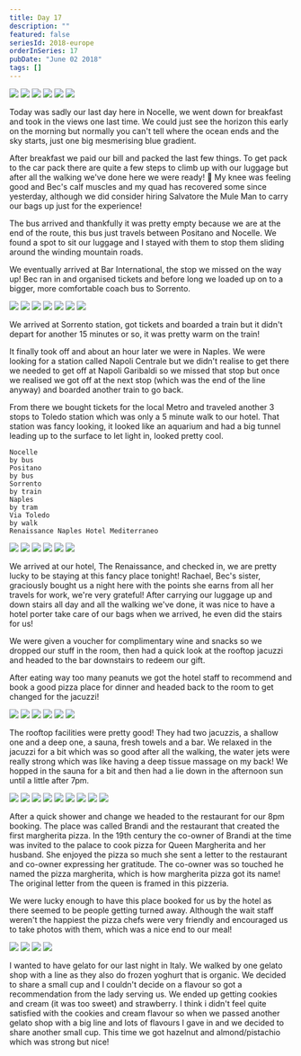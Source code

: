 ```yaml
---
title: Day 17
description: ""
featured: false
seriesId: 2018-europe
orderInSeries: 17
pubDate: "June 02 2018"
tags: []
---
```



<Grid columns={3}>
  <Img
    src="/src/content/travel/2018-europe/assets/9f864ae2-34ba-4823-b43f-a4d4167538ac-0b8596b62f34df792dae459a41781d14dae9c880.jpg"
    colSpan={2}
    rowSpan={2}
  />
  <Img src="/src/content/travel/2018-europe/assets/eb9d19bd-7222-4646-aaea-41fa7640aa0c-d33546b7da14c6279e0bd43c14d9e6fb4e94853c.jpg" />
  <Img src="/src/content/travel/2018-europe/assets/e40e738b-df30-40e6-8fac-4a5f802c14ea-8cf172461101ec0460b64e95c13fec46160b6e29.jpg" />
  <Img src="/src/content/travel/2018-europe/assets/4c0abe29-7f84-4c18-8abf-d8f520395fea-7d314ad6313d8e56e2cbbe3f618d0079b2f52af5.jpg" />
  <Img src="/src/content/travel/2018-europe/assets/232a366d-cacb-46b2-ac49-bab048f83b1e-ebf7b7b836895966e8a692624e0146b1117f8dbd.jpg" />
  <Img src="/src/content/travel/2018-europe/assets/4f89bf4b-d2f5-45aa-be12-3f1922e00a6f-aaaef9721924a173aa1316875e877a9af3fc9faa.jpg" />
</Grid>

Today was sadly our last day here in Nocelle, we went down for breakfast and took in the views one last time. We could just see the horizon this early on the morning but normally you can't tell where the ocean ends and the sky starts, just one big mesmerising blue gradient.

After breakfast we paid our bill and packed the last few things. To get pack to the car pack there are quite a few steps to climb up with our luggage but after all the walking we've done here we were ready! 💪 My knee was feeling good and Bec's calf muscles and my quad has recovered some since yesterday, although we did consider hiring Salvatore the Mule Man to carry our bags up just for the experience!

The bus arrived and thankfully it was pretty empty because we are at the end of the route, this bus just travels between Positano and Nocelle. We found a spot to sit our luggage and I stayed with them to stop them sliding around the winding mountain roads.

We eventually arrived at Bar International, the stop we missed on the way up! Bec ran in and organised tickets and before long we loaded up on to a bigger, more comfortable coach bus to Sorrento.

<Grid columns={4}>
  <Img
    src="/src/content/travel/2018-europe/assets/2a30aa30-0b5b-4133-a21a-976a065e598f-0f4ea2293c42d8c4f48f057866069dd23055830e.jpg"
    colSpan={2}
  />
  <Img
    src="/src/content/travel/2018-europe/assets/4d00ba21-406e-436f-8300-b6cc93fa931f-bde0b43a8192f4299cea6905fac27bf369109378.jpg"
    colSpan={2}
  />
  <Img src="/src/content/travel/2018-europe/assets/d108696e-8839-4aca-afbb-05a2e817fcd5-9b164cf7aad6fb632bb23d927fd541e156f453db.jpg" />
  <Img src="/src/content/travel/2018-europe/assets/a7138977-745f-4e4f-bbee-fd92aa9629f1-3f1c61198ffcb13ef890e9ba80af73ffe1399f4c.jpg" />
  <Img
    src="/src/content/travel/2018-europe/assets/9dfe63d1-e293-47ec-9206-bf8e5ae87a4e-3bb40b37b55342aee5cc84b2d3096a730825c3c4.jpg"
    colSpan={2}
    rowSpan={2}
  />
  <Img src="/src/content/travel/2018-europe/assets/5507cb3e-2a12-44f5-8915-df2a24d3f048-02f45a76c61aa4052a7dbcdf225e8069595c69a7.jpg" />
  <Img src="/src/content/travel/2018-europe/assets/0f537d54-7c7e-4649-97dd-53d8b2342257-0e74553143c48e208a62e923491e01a6d4a040ef.jpg" />
</Grid>

We arrived at Sorrento station, got tickets and boarded a train but it didn't depart for another 15 minutes or so, it was pretty warm on the train!

It finally took off and about an hour later we were in Naples. We were looking for a station called Napoli Centrale but we didn't realise to get there we needed to get off at Napoli Garibaldi so we missed that stop but once we realised we got off at the next stop (which was the end of the line anyway) and boarded another train to go back.

From there we bought tickets for the local Metro and traveled another 3 stops to Toledo station which was only a 5 minute walk to our hotel. That station was fancy looking, it looked like an aquarium and had a big tunnel leading up to the surface to let light in, looked pretty cool.

```
Nocelle
by bus
Positano
by bus
Sorrento
by train
Naples
by tram
Via Toledo
by walk
Renaissance Naples Hotel Mediterraneo
```

<Grid columns={3}>
  <Img
    src="/src/content/travel/2018-europe/assets/a03d68af-aa08-4f6c-913c-1c270094d73d-7540295f129fbe85e367492eba938b9979d26383.jpg"
    colSpan={2}
    rowSpan={2}
  />
  <Img src="/src/content/travel/2018-europe/assets/81ca4dc1-494f-4208-8bc0-e6598931ec82-c2d745734b010d33fb4e75ff9fb66bdc2ac08adb.jpg" />
  <Img src="/src/content/travel/2018-europe/assets/f3fd37d9-4ade-4060-9e04-597dce5f0df3-3380d8baff4e1a8ec678c76afe5684cc101f4db5.jpg" />
  <Img src="/src/content/travel/2018-europe/assets/7088a20f-a615-450d-b29e-f7529e70ff8a-70b75115867be0bf699def3694540f46c781de78.jpg" />
  <Img src="/src/content/travel/2018-europe/assets/1b43a4df-5d12-4957-90ca-40ebfdd2b619-3d5ef2a8eb78cd5df4fe4bdc13d824a445398508.jpg" />
  <Img src="/src/content/travel/2018-europe/assets/2c7e8d4e-ed1f-4531-9304-c41a1185cb98-299ff6f736b3131aa898428de479913618d4676d.jpg" />
</Grid>

We arrived at our hotel, The Renaissance, and checked in, we are pretty lucky to be staying at this fancy place tonight! Rachael, Bec's sister, graciously bought us a night here with the points she earns from all her travels for work, we're very grateful! After carrying our luggage up and down stairs all day and all the walking we've done, it was nice to have a hotel porter take care of our bags when we arrived, he even did the stairs for us!

We were given a voucher for complimentary wine and snacks so we dropped our stuff in the room, then had a quick look at the rooftop jacuzzi and headed to the bar downstairs to redeem our gift.

After eating way too many peanuts we got the hotel staff to recommend and book a good pizza place for dinner and headed back to the room to get changed for the jacuzzi!

<Grid columns={3}>
  <Img
    src="/src/content/travel/2018-europe/assets/f1616c05-8a1c-4b22-b6e1-1c42fc7fc7d4-62a01ca8cf87f744fdd39cfd8ae59a3d71875476.jpg"
    colSpan={2}
    rowSpan={2}
  />
  <Img src="/src/content/travel/2018-europe/assets/9930e80b-18f2-45e8-b95d-a1dc8c45e0eb-08fe8714e14c1d321321eb2c0e46f4d3955b5132.jpg" />
  <Img src="/src/content/travel/2018-europe/assets/b31bf489-ffe7-4a60-aceb-1be2a740a249-43a4f264d1149b30676131ed935eb05f24498bdb.jpg" />
  <Img src="/src/content/travel/2018-europe/assets/5e2a9bfb-632d-4d53-a3e5-b269d21d195c-4a24610e42cd66d9f7993c3e33029e712cfcb338.jpg" />
  <Img src="/src/content/travel/2018-europe/assets/c511d637-10d9-4d9a-bd9b-155b8f999dc4-39eab709fd1cd2abc7d4153a28ebeafe33a3f80e.jpg" />
  <Img src="/src/content/travel/2018-europe/assets/3ac56994-bc64-412a-a70d-3acdd6dbf2c6-f8256bfaefed02d54e51382fef3b3487748cce1c.jpg" />
</Grid>

The rooftop facilities were pretty good! They had two jacuzzis, a shallow one and a deep one, a sauna, fresh towels and a bar. We relaxed in the jacuzzi for a bit which was so good after all the walking, the water jets were really strong which was like having a deep tissue massage on my back! We hopped in the sauna for a bit and then had a lie down in the afternoon sun until a little after 7pm.

<Grid columns={4}>
  <Img
    src="/src/content/travel/2018-europe/assets/5f2ef7fc-e218-45aa-8812-80bf5c4c03d5-daf8f4acd8cf82d1f1d3fb85eb29b32ec9b6d8b7.jpg"
    colSpan={2}
    rowSpan={2}
  />
  <Img src="/src/content/travel/2018-europe/assets/109bb5aa-1a73-4d13-b148-daaeeba53deb-c513b6eb67355ec49148e743eea30536390dd11e.jpg" />
  <Img src="/src/content/travel/2018-europe/assets/97106597-0b59-4f4a-b924-e6a12260f42c-930191c20074645630c5b55ae488cb5e4d41c64e.jpg" />
  <Img src="/src/content/travel/2018-europe/assets/48fd544b-daac-474b-af1c-88b3205ebf62-a60d630342d0c774a268fbed3c2eb9127f47bacb.jpg" />
  <Img src="/src/content/travel/2018-europe/assets/5a959fc7-e2ae-492a-a7f0-bdf0207d68af-3a52e66df8f1111682654b34ae820e1104c79189.jpg" />
  <Img src="/src/content/travel/2018-europe/assets/6752fae0-8b27-4cd3-9532-0c4f2c757166-c4eb9c4ed99171902a58eafd913b223261631286.jpg" />
  <Img src="/src/content/travel/2018-europe/assets/293d8030-03df-49a0-abfa-33110a9432d7-99758b71d9bc30c9300139baa47bab3f34572a3d.jpg" />
  <Img src="/src/content/travel/2018-europe/assets/77e55517-034b-452f-9af9-bb3171ab2d3f-d57e681a70cf78e0649958b91eee841f5dfbb394.jpg" />
  <Img src="/src/content/travel/2018-europe/assets/e0a9bf02-e09a-4a14-9780-efd20953ae15-ac464823fe0342d2368d4f05006288414381e32f.jpg" />
</Grid>

After a quick shower and change we headed to the restaurant for our 8pm booking. The place was called Brandi and the restaurant that created the first margherita pizza. In the 19th century the co-owner of Brandi at the time was invited to the palace to cook pizza for Queen Margherita and her husband. She enjoyed the pizza so much she sent a letter to the restaurant and co-owner expressing her gratitude. The co-owner was so touched he named the pizza margherita, which is how margherita pizza got its name! The original letter from the queen is framed in this pizzeria.

We were lucky enough to have this place booked for us by the hotel as there seemed to be people getting turned away. Although the wait staff weren't the happiest the pizza chefs were very friendly and encouraged us to take photos with them, which was a nice end to our meal!

<Grid columns={2}>
  <Img src="/src/content/travel/2018-europe/assets/ad10ec4c-afe3-42ed-9ba3-bfeb14b3e77e-8988268ff5bad0fe7850e76839674edecae3a808.jpg" />
  <Img src="/src/content/travel/2018-europe/assets/e701fa5d-8827-439e-8653-c6a71b13c95c-543476ca582ebb78e7ce361558aeca5357e6d691.jpg" />
  <Img src="/src/content/travel/2018-europe/assets/38b4ed24-3358-4c4f-b7d0-8bee49788ed7-ef524d3cd433141bbfd2ce5d967033edbe2ebcd5.jpg" />
  <Img src="/src/content/travel/2018-europe/assets/b0580142-56ca-4eac-9d26-93c3dc8d2a5a-142ea5b3554d78efb5ba45af776175fcd3f639c3.jpg" />
</Grid>

I wanted to have gelato for our last night in Italy. We walked by one gelato shop with a line as they also do frozen yoghurt that is organic. We decided to share a small cup and I couldn't decide on a flavour so got a recommendation from the lady serving us. We ended up getting cookies and cream (it was too sweet) and strawberry. I think i didn't feel quite satisfied with the cookies and cream flavour so when we passed another gelato shop with a big line and lots of flavours I gave in and we decided to share another small cup. This time we got hazelnut and almond/pistachio which was strong but nice!
